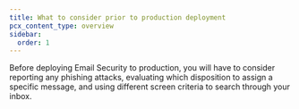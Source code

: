```yaml
---
title: What to consider prior to production deployment
pcx_content_type: overview
sidebar:
  order: 1
---
```


Before deploying Email Security to production, you will have to consider reporting any phishing attacks, evaluating which disposition to assign a specific message, and using different screen criteria to search through your inbox.